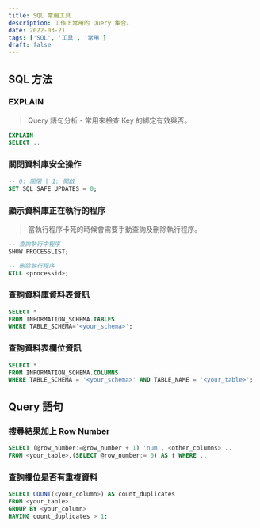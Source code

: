 ```yaml
---
title: SQL 常用工具
description: 工作上常用的 Query 集合。
date: 2022-03-21
tags: ['SQL', '工具', '常用']
draft: false
---
```


## SQL 方法

### EXPLAIN
> Query 語句分析 - 常用來檢查 Key 的綁定有效與否。
```sql:usefully-sql.sql
EXPLAIN
SELECT ..
```

### 關閉資料庫安全操作
```sql:usefully-sql.sql
-- 0: 關閉 | 1: 開啟
SET SQL_SAFE_UPDATES = 0;
```

### 顯示資料庫正在執行的程序
> 當執行程序卡死的時候會需要手動查詢及刪除執行程序。
```sql:usefully-sql.sql
-- 查詢執行中程序
SHOW PROCESSLIST;

-- 刪除執行程序
KILL <processid>;
```

### 查詢資料庫資料表資訊
```sql:usefully-sql.sql
SELECT *
FROM INFORMATION_SCHEMA.TABLES
WHERE TABLE_SCHEMA='<your_schema>';
```

### 查詢資料表欄位資訊
```sql:usefully-sql.sql
SELECT *
FROM INFORMATION_SCHEMA.COLUMNS
WHERE TABLE_SCHEMA = '<your_schema>' AND TABLE_NAME = '<your_table>';
```

## Query 語句

### 搜尋結果加上 Row Number
```sql:usefully-sql.sql
SELECT (@row_number:=@row_number + 1) 'num', <other_columns> ..
FROM <your_table>,(SELECT @row_number:= 0) AS t WHERE ..
```

### 查詢欄位是否有重複資料
```sql:usefully-sql.sql
SELECT COUNT(<your_column>) AS count_duplicates
FROM <your_table>
GROUP BY <your_column>
HAVING count_duplicates > 1;
```
